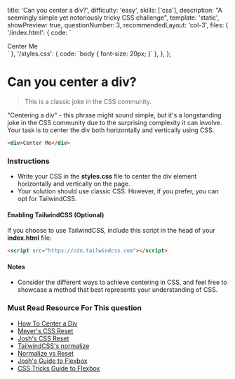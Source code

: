   title: 'Can you center a div?',
  difficulty: 'easy',
  skills: ['css'],
  description: "A seemingly simple yet notoriously tricky CSS challenge",
  template: 'static',
  showPreview: true,
  questionNumber: 3,
  recommendedLayout: 'col-3',
  files: {
    '/index.html': {
      code: `<!DOCTYPE html>
<html>

<head>
  <title>Parcel Sandbox</title>
  <meta charset="UTF-8" />
  <link rel="stylesheet" href="/styles.css" />
</head>

<body>
  <div>Center Me</div>
</body>

</html>`
},
    '/styles.css': {
      code: `body {
      font-size: 20px;
}`
    },
  },
};

# Can you center a div?

> This is a classic joke in the CSS community.

"Centering a div" - this phrase might sound simple, but it's a longstanding joke in the CSS community due to the surprising complexity it can involve. Your task is to center the div both horizontally and vertically using CSS.

```html
<div>Center Me</div>
```

### Instructions

- Write your CSS in the **styles.css** file to center the div element horizontally and vertically on the page.
- Your solution should use classic CSS. However, if you prefer, you can opt for TailwindCSS.

#### Enabling TailwindCSS (Optional)

If you choose to use TailwindCSS, include this script in the head of your **index.html** file:

```html
<script src="https://cdn.tailwindcss.com"></script>
```

#### Notes

- Consider the different ways to achieve centering in CSS, and feel free to showcase a method that best represents your understanding of CSS.

### Must Read Resource For This question
- [How To Center a Div](https://www.joshwcomeau.com/css/center-a-div/)
- [Meyer's CSS Reset](https://meyerweb.com/eric/tools/css/reset/)
- [Josh's CSS Reset](https://www.joshwcomeau.com/css/custom-css-reset/)
- [TailwindCSS's normalize](https://tailwindcss.com/docs/preflight)
- [Normalize vs Reset](https://stackoverflow.com/questions/6887336/what-is-the-difference-between-normalize-css-and-reset-css)
- [Josh's Guide to Flexbox](https://www.joshwcomeau.com/css/interactive-guide-to-flexbox/)
- [CSS Tricks Guide to Flexbox](https://css-tricks.com/snippets/css/a-guide-to-flexbox/)